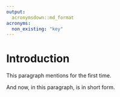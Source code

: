 ```yaml
---
output:
  acronymsdown::md_format
acronyms:
  non_existing: "key"
---
```


# Introduction {#intro}

This paragraph mentions \acr{RL} for the first time.

And now, in this paragraph, \acr{RL} is in short form.
